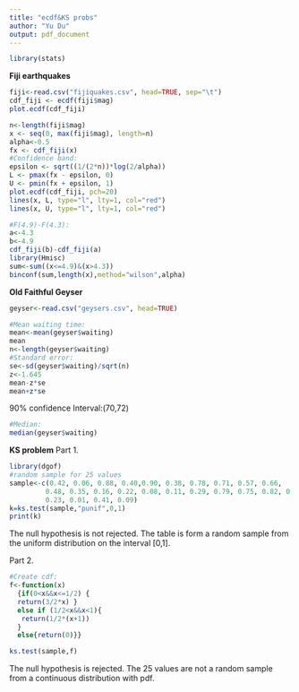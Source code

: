 ```yaml
---
title: "ecdf&KS probs"
author: "Yu Du"
output: pdf_document
---
```


```r
library(stats)
```

**Fiji earthquakes**
```r
fiji<-read.csv("fijiquakes.csv", head=TRUE, sep="\t")
cdf_fiji <- ecdf(fiji$mag)
plot.ecdf(cdf_fiji)
```

```r
n<-length(fiji$mag)
x <- seq(0, max(fiji$mag), length=n)
alpha<-0.5
fx <- cdf_fiji(x) 
#Confidence band:
epsilon <- sqrt((1/(2*n))*log(2/alpha))  
L <- pmax(fx - epsilon, 0)
U <- pmin(fx + epsilon, 1)
plot.ecdf(cdf_fiji, pch=20)
lines(x, L, type="l", lty=1, col="red")
lines(x, U, type="l", lty=1, col="red")
```
```r
#F(4.9)-F(4.3):
a<-4.3
b<-4.9
cdf_fiji(b)-cdf_fiji(a)
library(Hmisc)
sum<-sum((x<=4.9)&(x>4.3))
binconf(sum,length(x),method="wilson",alpha)
```

**Old Faithful Geyser**
```r
geyser<-read.csv("geysers.csv", head=TRUE)
```
```r
#Mean waiting time:
mean<-mean(geyser$waiting)
mean
n<-length(geyser$waiting)
#Standard error:
se<-sd(geyser$waiting)/sqrt(n)
z<-1.645
mean-z*se
mean+z*se
```
90% confidence Interval:(70,72)

```r
#Median:
median(geyser$waiting)
```

**KS problem**
Part 1.
```r
library(dgof)
#random sample for 25 values
sample<-c(0.42, 0.06, 0.88, 0.40,0.90, 0.38, 0.78, 0.71, 0.57, 0.66,
         0.48, 0.35, 0.16, 0.22, 0.08, 0.11, 0.29, 0.79, 0.75, 0.82, 0.30,
         0.23, 0.01, 0.41, 0.09)
k=ks.test(sample,"punif",0,1)
print(k)
```
The null hypothesis is not rejected.
The table is form a random sample from the uniform distribution on the interval [0,1].

Part 2.
```r
#Create cdf:
f<-function(x)
  {if(0<x&&x<=1/2) {
  return(3/2*x) } 
  else if (1/2<x&&x<1){
   return(1/2*(x+1))
  }
  else{return(0)}}
```

```r
ks.test(sample,f)
```
The null hypothesis is rejected.
The 25 values are not a random sample from a continuous distribution with pdf.


